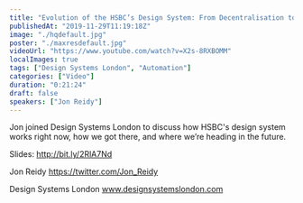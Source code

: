 ```yaml
---
title: "Evolution of the HSBC’s Design System: From Decentralisation to Automation - Jon Reidy - DSL 2019"
publishedAt: "2019-11-29T11:19:18Z"
image: "./hqdefault.jpg"
poster: "./maxresdefault.jpg"
videoUrl: "https://www.youtube.com/watch?v=X2s-8RXBOMM"
localImages: true
tags: ["Design Systems London", "Automation"]
categories: ["Video"]
duration: "0:21:24"
draft: false
speakers: ["Jon Reidy"]
---
```


Jon joined Design Systems London to discuss how HSBC's design system works right now, how we got there, and where we’re heading in the future.

Slides: http://bit.ly/2RlA7Nd

Jon Reidy
https://twitter.com/Jon_Reidy

Design Systems London
www.designsystemslondon.com
